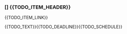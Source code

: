 


### [] {{TODO_ITEM_HEADER}}

{{TODO_ITEM_LINK}}

{{TODO_TEXT}}{{TODO_DEADLINE}}{{TODO_SCHEDULE}}
